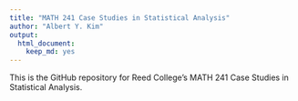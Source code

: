 ```yaml
---
title: "MATH 241 Case Studies in Statistical Analysis"
author: "Albert Y. Kim"
output:
  html_document:
    keep_md: yes
---
```


This is the GitHub repository for Reed College's MATH 241 Case Studies in Statistical Analysis.